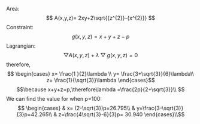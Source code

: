 Area: $$ A(x,y,z)= 2xy+2\sqrt{{z^{2}}-{x^{2}}} $$
Constraint: $$ g(x,y,z) = x+y+z-p$$
Lagrangian: $$\bigtriangledown A(x,y,z) +\lambda \bigtriangledown g(x,y,z) =0$$
therefore,$$ \begin{cases} x= \frac{1 }{2}\lambda \\ y= \frac{3+\sqrt{3}}{6}\lambda\\ z= \frac{1}{\sqrt{3}}\lambda \end{cases}$$
$$\because x+y+z=p,\therefore\lambda =\frac{2p}{2+\sqrt{3}}\\ $$ We can find the value for when p=100:$$ \begin{cases} & x= (2-\sqrt{3})p=26.795\\ & y=\frac{3-\sqrt{3}}{3}p=42.265\\ & z=\frac{4\sqrt{3}-6}{3}p= 30.940 \end{cases}\\$$